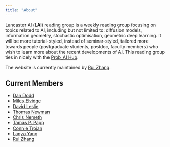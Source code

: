 ```yaml
---
title: "About"
---
```


Lancaster AI (**LAI**) reading group is a weekly reading group focusing on topics related to AI, including but not limited to: diffusion models, information geometry, stochastic optimisation, geometric deep learning. It will be more tutorial-styled, instead of seminar-styled, tailored more towards people (postgraduate students, postdoc, faculty members) who wish to learn more about the recent developments of AI. This reading group ties in nicely with the [Prob_AI Hub](https://www.probai.uk/).

The website is currently maintained by [Rui Zhang](https://shusheng3927.github.io/). 

## Current Members 

- [Dan Dodd](https://www.lancaster.ac.uk/sci-tech/about-us/people/daniel-dodd)
- [Miles Elvidge](https://www.research.lancs.ac.uk/portal/en/people/miles-elvidge(4b25b20a-4773-47ee-a688-b093352c961e).html)
- [David Leslie](https://www.lancaster.ac.uk/maths/people/david-leslie)
- [Thomas Newman](https://www.lancaster.ac.uk/stor-i-student-sites/thomas-newman/)
- [Chris Nemeth](https://chris-nemeth.github.io/)
- [Tamás P. Papp](https://www.lancaster.ac.uk/stor-i-student-sites/tamas-papp/)
- [Connie Trojan](https://www.lancaster.ac.uk/stor-i-student-sites/connie-trojan/)
- [Lanya Yang](https://www.lancaster.ac.uk/stor-i-student-sites/lanya-yang/)
- [Rui Zhang](https://shusheng3927.github.io/)
